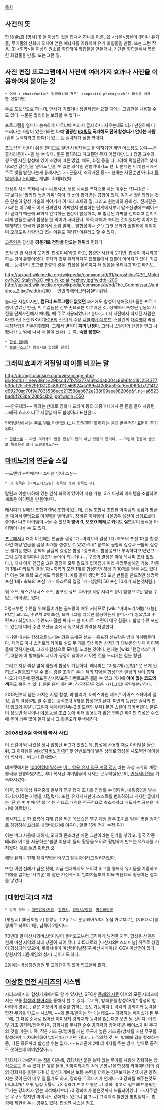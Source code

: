 [[목차]]

== 사전의 뜻 ==
합성(合成) [명사]
1) 둘 이상의 것을 합쳐서 하나를 이룸. 
2) <생물>생물이 빛이나 유기물, 무기물의 산화에 의하여 얻은 에너지를 이용하여 유기 화합물을 만듦. 또는 그런 작용. 
3) <화학>둘 이상의 원소를 화합하여 화합물을 만들거나, 간단한 화합물에서 복잡한 화합물을 만듦. 또는 그런 일. 

== 사진 편집 프로그램에서 사진에 여러가지 효과나 사진을 이용하여서 붙이는 것 ==
 * 영어 : photofunia[* 얼굴합성의 경우] composite photograph[* 합성을 이용한 연출기법]

주로 [[포토샵]]으로 하는데, 만사가 귀찮거나 정밀작업을 요할 때에는 [[그림판]]을 사용할 수도 있다. --물론 퀄리티는 보장할 수 없다--

프로그램을 얼마나 능숙하게 다루냐에 따라서 글자 하나 지우는데도 티가 만천하에 다 드러나는 사람이 있는가하면 아예 '''멀쩡한 [[63빌딩]] 폭파해도 전혀 합성티가 안나는 사람'''(흔히 능력자라고 한다)이 있는 등 실력차가 심한 편이다. 

포토샵은 사용이 쉬운 편이므로 일반 사용자들도 잘 익히기만 하면 어느정도 능력~~은꼴사라든지~~을 낼 수 있다. 물론 잘하려고 파고들면 무지 어렵지만.(...) 정말 고수의 경우엔 사진 합성에 있어 조명에 따른 명암, 채도, 화질 등을 다 고려해 픽셀단위로 찾지 않으면 합성인줄 알아도 믿을 수 없는 괴작을 만들어내기도 한다. 문제는 이게 음지에서 주로 빛을 발한다는게 문제지만...~~은꼴사, 조작사진 등~~ 현재는 사진뿐만 아니라 [[동영상]]이나 [[소리]]에도 개념이 확대되었다.

합성을 하는 목적에 따라 다르지만, 보통 재미를 목적으로 하는 경우는 '진짜같은 가짜'보다는 '퀄리티 높은 가짜' 쪽이 더 높이 평가받는 경향이 있다. 여기서 퀄리티라는 것은 단순히 합성 기술의 이야기가 아니라 소재의 질, 그리고 원본과의 융화성. '진짜같은 가짜'는 아무래도 이게 진짜인지 가짜인지 판별하는 단계에서부터 말초신경에 브레이크가 걸리기 때문에 묘하게 안먹히는 현상이 발생하고, 또 합성된 가짜를 진짜라고 믿어버리게 만들면 굳이 합성을 한 의미가 사라진다. 목적 자체가 속이는 것이었다면 이야기는 별개지만. 한국과 일본에서 소위 말하는 발합성이나 クソコラ 문화가 활발하게 이뤄지며 오래도록 사랑받고 있는 이유도 이러한 이유라고 할 수 있다.

[[고두익]]은 합성을 '''경운기로 건담을 만드는 행위'''라 평했다.

조작 안 한 사진이 웃기면 '합성이네'라고 하고, 합성한 사진이 웃기면 '합성이 아니라고' 하는 것이 유행이었다. 후자의 경우 아직까지도 합필갤에서 전통이 이어지고 있다. 최근에는 능력자의 초고퀄 합성의 경우 '합성을 올려야지 왜 원본을 올리냐고'라고 하기도..

http://upload.wikimedia.org/wikipedia/commons/9/91/Voroshilov%2C_Molotov%2C_Stalin%2C_with_Nikolai_Yezhov.jpg?width=200 http://upload.wikimedia.org/wikipedia/commons/b/bd/The_Commissar_Vanishes_2.jpg?width=200
-- 인민의 에어브러쉬질의 위엄--

놀라운 사실이지만, '''컴퓨터 프로그램이 없었던''' 과거에도 합성이 행해졌다! 물론 프로그램이 없었던 만큼, 저 작업들은 전부 손으로만 이루어진 것. 정계에서 숙청된 인물의 사진을 단체사진에서 빼버릴 때 주로 사용되었다고 한다.(…) 저 사진에서 삭제된 사람은 다름아닌 소련 NKVD([[KGB]]의 전신)의 수장 [[니콜라이 예조프]]. 스탈린의 [[대숙청]]때 막장 숙청작업을 진두지휘했다. 그래서 별명이 '''피의 난쟁이'''. 그러나 스탈린의 신임을 믿고 나댔다가 눈 밖에 나서 저 꼴이 났다(...). 즉, '''숙청 당했다.'''

 * [[합성 갤러리]]
 * [[브로디스크]][* 방송자료 합성물 한정]

== 그래픽 효과가 저질일 때 이를 비꼬는 말 ==
http://dcimg1.dcinside.com/viewimage.php?id=football_new3&no=29bcc427b78377a16fb3dab004c86b6fcc182254377530ef25fc9529f03120c89d111ed6924da199c4f2d8b596cf6ed060cb721412d69270ad70f9e7038536ecc213588ab672e238f09aee98206d&f_no=a6523bad0f263ba120b5c6b2.jpg?width=550

~~안구테러~~
위와는 반대로 영화나 드라마 등의 대중매체에서 큰 돈을 들여 사용된 그래픽 효과가 너무 저질일 때도 합성이라 표현한다.

인터넷상에서는 주로 발로 만들었냐느니 합필갤만 못하다는 등의 굴욕적인 표현이 추가된다.

 * [[합판소문]] - 다만 여기서의 합은 합성의 합이 아닌 합판의 합이다. ~~그런데 한문이 合으로 똑같은걸 보니 노린걸지도?~~

== [[마비노기]]의 연금술 스킬 ==
--도렌의 부탁에서나 쓰이는 잉여 스킬--
 * 이 항목은 [마비노기/스킬] 항목의 하위 항목입니다.
탈틴과 이멘 마하에 있는 건식 화덕이 있어야 사용 가능. 3개 이상의 아이템을 조합하여 새로운 아이템을 만들어낸다.

레시피가 정해진 조합과 랜덤 조합이 있는데, 랜덤 조합시 조합한 아이템의 상점가 평균을 매겨서 랜덤으로 아이템을 뱉어낸다. 장비류 아이템이 나올경우 옵션이 상점표보다 좋거나 나쁜 아이템이 나올 수 있으며 '''방어 0, 보호 0 헤테로 카이트 실드'''같이 장식용 아이템이 나올 수 도 있다.

[[프로페서 J]] 패치 이전에는 연금술 결정 1개+아라트의 결정 1개+축복의 포션 1개를 합성하면 해당 연금술 결정 10개를 생성할 수 있었으나[* 순백의 골렘의 결정과 구름의 결정은 불가능 했다. 순백의 골렘의 결정은 합성 1랭크라도 합성랭크가 부족하다고 떴었고--그럼 도대체 얼마나 랭크가 높아야 되는거냐--, 구름의 결정은 아예 레시피 조차 없었다.], 패치 이후 연금술 고유 결정이 모두 필요가 없어짐에 따라 유명무실해진 기능. 각종 괴 1개+아라트의 결정 1개+축복의 포션 1개를 합성하면 해당 괴 10개를 얻을 수도 있다.[* 이는 50 회복 포션에도 적용된다. 예를 들어 생명력 50 포션 번들을 만드려면 생명력 포션 1개+ 축복의 포션 1개+ 아라트의 결정 1개+생명력 50 포션 10개가 되는것처럼.]

워 소드, 익스큐서너스 소드, 콤포짓 실드, 파이릿 의상 시리즈 등이 합성으로만 얻을 수 있는 아이템도 있다.

5랭크부턴 수련을 위해 들어가는 골드량이 매우 커지므로 [wiki:"마비노기/재능"재능], PC방 보너스, 수련치 2배 포션, 브류나크를 최대한 활용하는게 좋다.--다 필요없고 수련포가 최강이다. 수련포가 훨씬 싸다.-- 한 마디로, 수련이 매우 힘들다. 합성 수련 포션도 있는데 여러 수련 포션들 중에서 독보적인 가격을 자랑한다.

과거엔 대부분 합성으로 노리는 것은 드래곤 실드나 콤포짓 실드같은 방패 아이템들이다. 재기드 미니 스커트와 카이트 실드 두 개를 합성하면 상점가가 대부분의 방패 아이템들에 맞춰지는데, 그래서 합성으로 도박을 노리는 것이다. 현재는 [wiki:"랜덤박스" 키트]때문에 이 방패들의 시세가 굉장히 낮아져서 이런 것을 노리기는 힘든 형편.

그리고 지정 색상 염색 앰플의 합성도 가능하다. 레시피는 "지염2개+못헙[* 못 쓰게 된 허브]+알광조[* 알 수 없는 광물 조각]". 무슨 색의 지염을 합성하든 랜덤의 색이 뽑혀 나오기 때문에 환생표든 상시킷표든 이벤트표든 뽑을 수 있고 거기에 '''아예 없는 코드의 색'''들도 뽑을 수 있다. 물론 운이 좋다면. 하우징같은 것을 가지고 있다면 해볼만하다.

2013년부터 남은 가치는 지염 합성, 괴 불리기, 아이스마인 제조[* 아이스 스피어의 결정, 흙의 결정5개, 알 수 없는 광석조각 5개를 합성하면 된다. 마인의 등급은 술사의 합성 랭크와 동일], [그림자 세계/탈틴#s-2.8|도렌의 부탁] 뿐인 스킬이 되어버렸다. 물론 이 정도면 작곡이나 [[야생 동물 조련]] 등에 비해 활용도가 많은 편이긴 하지만 합성은 수련에 돈이 너무 많이 들다 보니 그 활용도가 무색해진다.
=== 2008년 8월 아이템 복사 사건 ===
이 스킬이 막 나왔을 당시 엄청난 버그가 있었는데, 합성에 사용할 재료 아이템을 올린 뒤, 그 아이템을 [[wiki:"마비노기/펫" 펫]] 인벤토리에 넣은 상태로 합성을 시도하면 아이템이 복사되는 버그가 존재했다.

데브캣에서는 [http://mabinogi.nexon.com/C3/post.asp?id=A9XX4876648X1X321 100여명에 달하는] [http://mabinogi.nexon.com/C3/post.asp?id=A9XX4876654X1X321 버그 악용 유저 영구 계정 정지] 라는 사상 초유의 계정 블럭을 진행하였지만, 이미 복사된 아이템들의 시세는 곤두박질쳤으며, [[인플레이션]]을 가속화시켰다.

이후, 징계 대상 유저중에 일부가 영구 정지 조치를 인정할 수 없다며, 내용증명을 발송하기까지하는 기행을 저질렀다.
또한, 유저게시판에 스스로를 변호하려고 게재한 글에서는 '단 한 번 밖에 안 했다' 는 식으로 내역을 적극적으로 축소하려고 시도하여 공분을 사기에 이르렀다.

생각지도 못 한 흐름에 지레 겁을 먹은 데브캣은 영구 계정 블록 조치를 일괄 '15일 정지' 로 하향하여 꼬리를 내려버리기에 이른다.
[http://mabinogi.nexon.com/C3/News/Notice.asp?mode=view&aid=1&page=369&ReadSn=4876666 일괄 15일 정지 수정 공지]

이는 버그 사용에 대해서, 오히려 큰소리만 치면 그만이라는 인식을 낳았고.
결국 각종 테러와 버그를 사용하는 '불량 이용자' 들의 활동을 오히려 활발하게 만드는 역효과를 가져왔다.
[http://rigvedawiki.net/r1/wiki.php/%EB%B0%A4%EC%8A%A4%ED%8B%B0%EB%93%9C 예를 들면 이러한 것]

해당 유저는 현재 캐릭터명을 바꾸고 활동중이라고 알려져있다.

또한 이런 선례가 남은 탓에, 지금 현재까지도 오히려 버그를 통해서 유저들을 기망하고 피해를 입히는 '사기꾼' 과 같은 가상에서의 범죄자들조차 더욱 마음대로 활동하는 결과를 낳았다.
== [대한민국]의 지명 ==
 * 상위 항목 : [[대한민국/지명]], [[창원시]], [[창원시/행정]], [[마산회원구]]

[창원시] [마산회원구] 합성동. 1,2동으로 분동되어 있다. 동을 가로지르는 [3.15대로]를 경계로 북쪽이 1동, 남쪽이 2동이다.

70년대 말 마산시외버스터미널이 들어오고부터 급격하게 발전한 지역. 합성동 상권은 현재 마산 지역의 최대 상권이 되어 있다. 3.15대로와 [마산시외버스터미널] 위주로 상권이 형성되어 있으며, 롯데시네마 마산터미널점(구 마산시네마)과 CGV 마산점이 있다. 창원지역 리듬게임의 성지(...)이기도 하다.

2동에는 삼성창원병원 및 교육단지가 있어 학교들이 많다. 

== [[이상한 던전 시리즈]]의 시스템 ==
시리즈에 따라 합성가게에서도 할 수 있지만, SFC판 [[풍래의 시렌]] 이후의 모든 시리즈에서는 보통 [[합성의 항아리]]를 통해서 할 수 있다.
무기류, 방패류를 합성하여[* 합성의 항아리의 경우는, 같은 지팡이의 횟수를 합하는 것도 가능하다.], 각각의 강화치와 능력을 합친 무기를 만드는 시스템. ~~왜 팔찌/반지는 안 되는데요~~ 정확히는 베이스가 된 무구에, 그 다음 순서로 얹어진 아이템의 강화치와 능력을 얹는다고 보면 될 것이다.
이름 및 기초 공격력/방어력(즉, 강화치를 무시한 순수 공격력과 방어력)은 베이스가 된 무구의 것을 따른다. 즉, 작은 기초 공/방치를 지닌 무구에 높은 기초 공/방치를 지닌 무구를 합성하면 그 차이만큼이 날아간다고 보면 된다(...). 주의할 것.
또, 방패에 검을 합성하는 등, 다른 종류끼리 합성할 수는 없다. ~~드래곤에 2배 데미지를 주는 방패, 방패로 공격도 못하는데 의미없잖아~~

강화치가 더해진다는 점을 이용해, 강화치만 붙은 능력 없는 무기를 사용해 강화하는 방식으로도 쓸 수 있다.[* 예를 들어, 카마이타치의 검에 곤봉+1을 합성해 카마이타치의 검의 강화치를 올린다거나.] 합성가게에선 보통 능력을 더하는 경우보다는 강화치만 올려지는 것이 돈이 매우 덜 들기도 하고, 강화용 두루마기가 언제나 +3 강화를 해주는것도 아니니까[* 보통 일정 확률로 +3 강화가 뜨고 보통은 +1 강화. 참고로 필드에 드롭되는 무기는 강화치가 없는 녀석에서부터 +3 강화치가 붙은것까지 드롭되어있다.  ~~저주받은 무구도 합치면 마이너스 강화치도 있으니 참고~~] 그럭저럭 쓸만한 방법일지도.
합성에 제한을 두는 경우도 있다. [[합성인 시스템]] 참고.
